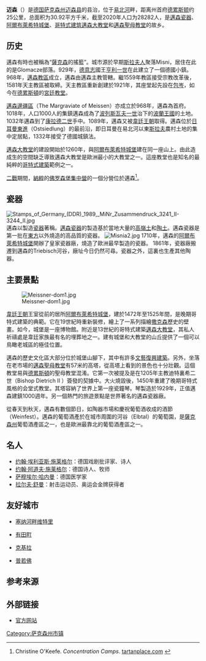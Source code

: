 {{noteTA|G1=德国地名|G2=Landkreis|G3=单位}}
{{Infobox settlement
| name = {{Nowrap|迈森}}
| native_name = {{lang|de|Meißen}}
| settlement_type = {{GER}}[[市镇_(德国)|市镇]]
| image_skyline = Meißen Burgberg mit Albrechtsburg und Dom.jpg
| image_caption = 迈森风光
| image_flag = 
| image_seal = Stadtwappen Meißen.png
| image_map = Meißen in MEI.svg
| map_caption = 迈森在迈森县的位置
| pushpin_map = Germany
| pushpin_relief = Relief Map of Germany.svg
| pushpin_label_position = left
| pushpin_map_caption = 迈森在德国的位置
| subdivision_type = 国家
| subdivision_name = {{GER}}
| subdivision_type1 = [[联邦州_(德国)|州]]
| subdivision_name1 = [[萨克森州|萨克森州]]
| subdivision_type2 = [[县_(德国)|县]]
| subdivision_name2 = [[迈森县|迈森县]]
| seat = Markt 1<br>01662 Meißen
| leader_party = [[无党籍|无党籍]]
| leader_title = [[市长|市长]]
| leader_name = 奥拉夫·拉施克<br>（{{lang|de|Olaf Raschke}}）
| elevation_m = 106
| area_footnotes = 
| area_total_km2 = 30.92
| population_as_of = 2019年12月31日
| population_footnotes = <ref>{{cite web |url=https://www.statistik.sachsen.de/download/aktuelle-zahlen/statistik-sachsen_aI1_einwohnerzahlen-monat.xlsx |title=Bevölkerung des Freistaates Sachsen nach Gemeinden am 31. Dezember 2019 |language=de |format=XLSX |publisher=Statistisches Landesamt des Freistaates Sachsen |access-date=2021-06-03 |archive-date=2021-03-04 |archive-url=https://web.archive.org/web/20210304042539/https://www.statistik.sachsen.de/download/aktuelle-zahlen/statistik-sachsen_aI1_einwohnerzahlen-monat.xlsx |dead-url=no }}</ref>
| population_total = 28282
| population_density_km2 = auto
| timezone = [[欧洲中部时间|CET]]
| utc_offset = +1
| timezone_DST = [[欧洲中部夏令时间|CEST]]
| utc_offset_DST = +2
| coordinates = {{coord|51|10|00|N|13|29|00|E|display=inline,title|region:DE_type:city}}
| postal_code_type = [[德国邮政编码列表|邮政编码]]
| postal_code = 01662
| registration_plate_type = [[德国车辆号牌|车辆号牌]]
| registration_plate = MEI, GRH, RG, RIE
| blank_name = 分区
| blank_info = 12个城区
| website = {{url|www.stadt-meissen.de}}
| footnotes = 资料最后更新：{{date|2021-06-03|iso}}
}}
'''迈森'''（{{lang-de|Meißen}}）是[[德国|德国]][[萨克森州|萨克森州]][[迈森县|迈森县]]的县治，位于[[易北河|易北河]]畔，距离州首府[[德累斯顿|德累斯顿]]约25公里，总面积为30.92平方千米，截至2020年人口为28282人，是[[邁森瓷器|邁森瓷器]]、[[阿爾布萊希特城堡|阿爾布萊希特城堡]]、[[哥特式建筑|哥特式建筑]][[邁森大教堂|邁森大教堂]]和[[邁森聖母教堂|邁森聖母教堂]]的故乡。

==历史==
邁森有時也被稱為“[[薩克森|薩克森]]的搖籃”。城市源於早期[[斯拉夫人|斯拉夫人]]聚落Misni，居住在此的是Glomacze部落。929年，[[德意志|德意志]]國王[[亨利一世_(德意志)|亨利一世]]在此建立了一個德國小鎮。968年，[[邁森教區|邁森教區]]成立，邁森由邁森主教管轄。繼1559年教區接受宗教改革後，1581年天主教區被取締。天主教區重新創建於1921年，其座堂起先設在[[包岑|包岑]]，如今在[[德累斯頓|德累斯頓]]的[[宮廷教堂|宮廷教堂]]。

[[邁森邊疆區|邁森邊疆區]]（The Margraviate of Meissen）亦成立於968年，邁森為首府。1018年，人口1000人的集鎮邁森成為了[[波列斯瓦夫一世|波列斯瓦夫一世]]治下的[[波蘭王國_(1025年-1385年)|波蘭王國]]的土地。1032年邁森到了[[康拉德二世_(神聖羅馬帝國)|康拉德二世]]手中。1089年，邁森又被[[韋廷王朝|韋廷王朝]]取得。邁森位於[[日耳曼東進|日耳曼東進]]（Ostsiedlung）的最前沿，即日耳曼在易北河以東[[斯拉夫|斯拉夫]]農村土地的集中定居點，1332年接受了德國城鎮法。

[[邁森大教堂|邁森大教堂]]的建設開始於1260年，與[[阿爾布萊希特城堡|阿爾布萊希特城堡]]建在同一座山上。由此造成生的空間缺乏導致邁森大教堂是歐洲最小的大教堂之一。這座教堂也是知名的最純粹的[[哥特式建築|哥特式建築]]範例之一。

[[二戰|二戰]]期間，[[納粹|納粹]]的[[佛罗森堡集中營|佛罗森堡集中營]]的一個分營位於邁森<ref>Christine O'Keefe. ''Concentration Camps''. [http://www.tartanplace.com/tartanhistory/concentrationcamps.html tartanplace.com] {{Wayback|url=http://www.tartanplace.com/tartanhistory/concentrationcamps.html |date=20170919072014 }}</ref>。

==瓷器==
[[Image:Stamps_of_Germany_(DDR)_1989,_MiNr_Zusammendruck_3241_II-3244_II.jpg|thumb]]
邁森以製造[[瓷器|瓷器]]著稱。[[邁森瓷器|邁森瓷器]]的製造基於當地大量的[[高嶺土|高嶺土]]和[[陶土|陶土]]。邁森瓷器是第一批在[[東方|東方]]以外燒造的高品質的瓷器。
[[Image:Misnia2.jpg|thumb]]
1710年，邁森的[[阿爾布萊希特城堡|阿爾布萊希特城堡]]開辦了皇家瓷器廠，燒造了歐洲最早製造的瓷器。 1861年，瓷器廠搬遷到邁森的Triebisch河谷，廠址今日仍然可尋。瓷器之外，這裏也生產其他陶器。

==主要景點==
[[Image:Meissner-dom1.jpg|thumb]]

[[韋廷王朝|韋廷王朝]]王室從前的居所[[阿爾布萊希特城堡|阿爾布萊希特城堡]]，建於1472年至1525年間，是晚期哥特式建築的典範。它在19世紀時重新裝修，繪上了一系列描繪[[撒克森|撒克森]]歷史的壁畫。如今，城堡是一座博物館。附近是13世紀的哥特式建築[[邁森大教堂|邁森大教堂]]，其私人祈禱處是韋廷家族最有名的埋葬地之一。建有城堡和大教堂的山丘提供了一個可以鳥瞰老城區的極佳位置。

邁森的歷史文化區大部分位於城堡山腳下，其中有許多[[文藝復興建築|文藝復興建築]]。另外，坐落在老市場的[[邁森聖母教堂|邁森聖母教堂]]有57米的高塔，從高塔上看到的景色也十分壯觀。這個教堂易與[[德累斯頓|德累斯頓]]的聖母教堂混淆。它第一次被提及是在1205年主教迪特裏希二世（Bishop Dietrich II ）簽發的契據中。大火燒毀後，1450年重建了晚期哥特式風格的会堂式教堂。其塔容納了世界上第一座瓷鐘琴。琴製造於1929年，正值邁森建鎮1000週年。另一個熱門的旅遊景點是世界著名的邁森瓷器廠。

從春天到秋天，邁森有數個節日，如陶器市場和慶祝葡萄酒收成的酒節（Weinfest）。邁森的葡萄酒產於在城市周圍的河谷（Elbtal）的葡萄園，是[[薩克森州|薩克森州]]葡萄酒產區之一，也是歐洲最靠北的葡萄酒產區之一。

{{Panorama
|image      = File:Panoramablick von der Albrechtsburg zu Meißen ueber die Altstadt.jpg
|height     = 230
|alt        = 一眼望去，易北河一边是红坡顶的房屋，一边是郁郁葱葱的树林
|caption    = 从阿爾布萊希特城堡上看迈森
}}

==名人==
*[[约翰·埃利亚斯·施莱格尔|约翰·埃利亚斯·施莱格尔]]：德国戏剧批评家、诗人
*[[约翰·阿道夫·施莱格尔|约翰·阿道夫·施莱格尔]]：德国诗人、牧师
*[[萨穆埃尔·哈内曼|萨穆埃尔·哈内曼]]：德国医学家
*[[拉尔夫·舒曼|拉尔夫·舒曼]]：射击运动员、奥运会金牌获得者

==友好城市==
*{{FRA}}[[塞纳河畔维特里|塞纳河畔维特里]]
*{{JPN}}[[有田町|有田町]]
*{{GRE}}[[克基拉|克基拉]]
*{{USA}}[[普若佛|普若佛]]

==参考来源==
{{reflist}}

==外部链接==
*[http://www.stadt-meissen.de 官方网站] {{Wayback|url=http://www.stadt-meissen.de/ |date=20090222172918 }}

{{迈森县行政区划}}
{{Authority control}}
{{DEFAULTSORT:Meißen}}
[[Category:萨克森州市镇|Category:萨克森州市镇]]